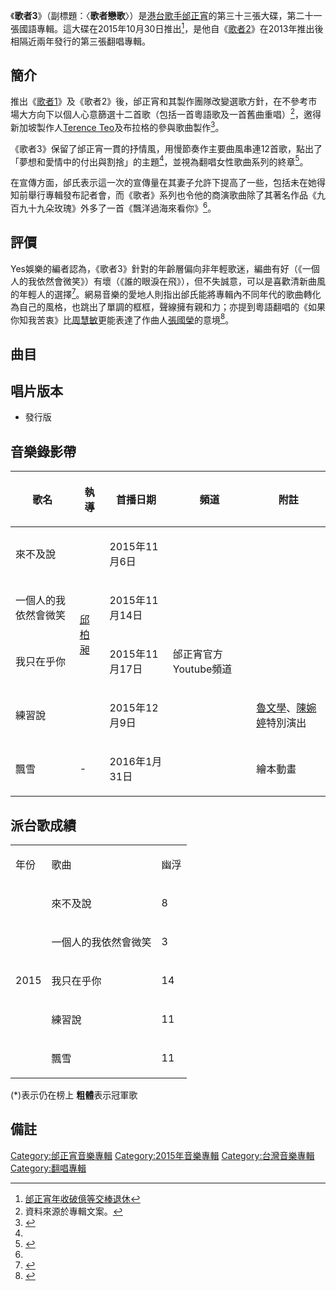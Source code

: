 {{Album infobox | <!-- See Wikipedia:WikiProject_Albums -->
|  Name        = 歌者3<br><small>歌者戀歌</small>
|  Type        = [[翻唱專輯|翻唱專輯]]
|  Artist      = [[邰正宵|邰正宵]]
|  Cover       = Samuel Tai Diva3.jpg
|  Released    = 2015年10月30日
|  Recorded    = 2015年
|  Genre       = [[國語流行音樂|國語流行音樂]]
|  Length      = 1:05:06
|  Label       = [[米樂士娛樂|米樂士娛樂]]<ref name=release>{{cite web |url=http://www.yesasia.com/global/%E6%AD%8C%E8%80%853-%E6%AD%8C%E8%80%85%E6%88%80%E6%AD%8C/1045981308-0-0-0-zh_TW/info.html |title=YESASIA : 歌者3 歌者戀歌  鐳射唱片 - 邰正宵, 米樂士娛樂 |work= |publisher=YESASIA |accessdate=2016-03-18 |archive-date=2016-04-09 |archive-url=https://web.archive.org/web/20160409085446/http://www.yesasia.com/global/%E6%AD%8C%E8%80%853-%E6%AD%8C%E8%80%85%E6%88%80%E6%AD%8C/1045981308-0-0-0-zh_TW/info.html |dead-url=no }}</ref>
|  Number      = 
|  Producer    = 見[[#曲目|曲目列表]]
|  Last album  = [[歌者2|歌者2]] <br />（2013年）
|  This album  = '''歌者3'''<br />（2015年）
|  Next album  = [[愛在當下_(專輯)|愛在當下]]<br />（2016年）
}}
《'''歌者3'''》（副標題：〈'''歌者戀歌'''〉）是[[香港|港]][[台灣|台]][[歌手|歌手]][[邰正宵|邰正宵]]的第三十三張大碟，第二十一張國語專輯。這大碟在2015年10月30日推出<ref>[https://www.chinatimes.com/newspapers/20151029000743-260112?chdtv 邰正宵年收破億等交棒退休]</ref>，是他自《[[歌者2|歌者2]]》在2013年推出後相隔近兩年發行的第三張翻唱專輯。

==簡介==
推出《[[歌者1|歌者1]]》及《歌者2》後，邰正宵和其製作團隊改變選歌方針，在不參考市場大方向下以個人心意篩選十二首歌（包括一首粵語歌及一首舊曲重唱）<ref>資料來源於專輯文案。</ref>，邀得新加坡製作人[[Terence_Teo|Terence Teo]]及布拉格的{{le|布拉格市愛樂樂團|The City of Prague Philharmonic Orchestra}}參與歌曲製作<ref name=sina>{{cite web |url=http://dailynews.sina.com/bg/ent/music/sinacn/20151102/19287004303.html |title=邰正宵新專輯《歌者3-歌者戀歌》首發 |work= |publisher=[[新浪網|新浪網]] |date=2015-11-13 |accessdate=2016-03-18 |archive-date=2015-11-06 |archive-url=https://web.archive.org/web/20151106144610/http://dailynews.sina.com/bg/ent/music/sinacn/20151102/19287004303.html |dead-url=no }}</ref>。

《歌者3》保留了邰正宵一貫的抒情風，用慢節奏作主要曲風串連12首歌，點出了「夢想和愛情中的付出與割捨」的主題<ref name=sina/>，並視為翻唱女性歌曲系列的終章<ref name=union>{{cite web |url=http://udn.com/news/story/7263/1313049-%E8%80%81%E5%A9%86%E5%A4%A7%E4%BA%BA%E6%89%B9%E5%87%86-%E9%82%B0%E6%AD%A3%E5%AE%B5%E3%80%8C%E6%AD%8C%E8%80%853%E3%80%8D%E9%AB%98%E8%AA%BF%E5%AE%A3%E5%82%B3 |title=老婆大人批准 邰正宵「歌者3」高調宣傳 |work= |publisher=[[聯合新聞|聯合新聞]] |date=2015-11-13 |accessdate=2016-03-18 |archive-date=2019-11-30 |archive-url=https://web.archive.org/web/20191130105822/https://udn.com/news/story/7263/1313049-%E8%80%81%E5%A9%86%E5%A4%A7%E4%BA%BA%E6%89%B9%E5%87%86-%E9%82%B0%E6%AD%A3%E5%AE%B5%E3%80%8C%E6%AD%8C%E8%80%853%E3%80%8D%E9%AB%98%E8%AA%BF%E5%AE%A3%E5%82%B3 |dead-url=no }}</ref>。

在宣傳方面，邰氏表示這一次的宣傳量在其妻子允許下提高了一些，包括未在她得知前舉行專輯發布記者會，而《歌者》系列也令他的商演歌曲除了其著名作品《九百九十九朵玫瑰》外多了一首《飄洋過海來看你》<ref name=union/>。

==評價==
Yes娛樂的編者認為，《歌者3》針對的年齡層偏向非年輕歌迷，編曲有好（《一個人的我依然會微笑》）有壞（《誰的眼淚在飛》），但不失誠意，可以是喜歡清新曲風的年輕人的選擇<ref>{{cite web |url=http://tw.twent.chinayes.com/Content/20151125/kkmlgl7q1np2.shtml |title=邰正宵《歌者3: 歌者戀歌》：年輕的人別聽老歌？ |work= |publisher=[[Yes娛樂|Yes娛樂]] |date=2015-11-25 |accessdate=2016-03-18 |deadurl=yes |archiveurl=https://web.archive.org/web/20160327024904/http://tw.twent.chinayes.com/Content/20151125/kkmlgl7q1np2.shtml |archivedate=2016-03-27 }}</ref>。網易音樂的愛地人則指出邰氏能將專輯內不同年代的歌曲轉化為自己的風格，也跳出了單調的框框，聲線擁有親和力；亦提到粵語翻唱的《如果你知我苦衷》比[[周慧敏|周慧敏]]更能表達了作曲人[[張國榮|張國榮]]的意境<ref>{{cite web |url=http://www.soomal.com/doc/20100006328.htm |title=歌者邰正宵——比女人還細膩 比歲月更動情 |work= |publisher=[[網易音樂|網易音樂]] |date=2015-12-30 |accessdate=2016-03-18 |archive-date=2016-03-29 |archive-url=https://web.archive.org/web/20160329001851/http://www.soomal.com/doc/20100006328.htm |dead-url=no }}</ref>。

==曲目==
{{Tracklist
| all_arranger = [[Terence_Teo|Terence Teo]]（除《愛太遠》為[[Derek_Chua|Derek Chua]]）
| all_producer = 邰正宵（總監製）、Terence Teo（音樂監製）

| extra_column = 原唱人

| title1 = 來不及說
| longnote1 = 原創新歌<br>第一主打<br>[[華視主頻|華視主頻]]《[[瑯琊榜_(電視劇)|瑯琊榜]]》片尾曲
| music1 = 邰正宵
| lyrics1 = 邰正宵
| length1 = 4:09

| title2 = 練習說
| longnote2 = 原創新歌<br>第四主打
| music2 = [[徐鳳玉|徐鳳玉]]
| lyrics2 = 徐鳳玉
| length2 = 4:02

| title3 = 從情人變成朋友
| longnote3 = 粵語版為《如果你知我苦衷》
| music3 = [[張國榮|張國榮]]
| lyrics3 = [[姚若龍|姚若龍]]
| extra3 = [[周慧敏|周慧敏]]
| length3 = 3:59

| title4 = 飄雪
| longnote4 = 第五主打<br>改編自[[中島美嘉|中島美嘉]]《[[雪花_(單曲)|雪花]]》<br>粵語版為[[泳兒|泳兒]]《花無雪》
| music4 = [[松本良喜|松本良喜]]
| lyrics4 = [[林海|林海]]
| extra4 = [[韓雪|韓雪]]
| length4 = 5:31

| title5 = 誰的眼淚在飛
| longnote5 = 粵語版為[[馮博娟|馮博娟]]《每當風起時》
| music5 = [[陳小霞|陳小霞]]
| lyrics5 = [[楊立德|楊立德]]
| extra5 = [[孟庭葦|孟庭葦]]
| length5 = 4:52

| title6 = 我只在乎你
| longnote6 = 第三主打<br>改編自鄧麗君《[[任時光從身邊流逝|任時光從身邊流逝]]》<br>粵語版為[[周影|周影]]《讓我愉快愛一次》
| music6 = [[三木剛|三木剛]]
| lyrics6 = [[慎芝|慎芝]]
| extra6 = [[鄧麗君|鄧麗君]]
| length6 = 4:08

| title7 = 寂寞在唱歌
| longnote7 = 改編自Michael Cretu的《Moonlight Flower》
| music7 = [[Dylan_W_Cross|Dylan W Cross]]<br>{{le|迈克尔·克里图|Michael Cretu|Michael Cretu}}
| lyrics7 = [[施人誠|施人誠]]
| extra7 = [[阿桑|阿桑]]
| length7 = 4:40

| title8 = 一個人的我依然會微笑
| longnote8 = 第二主打<br>改編自中島美雪《空と君のあいだにAlbum Ver.》<br>粵語版為[[許志安|許志安]]、[[梁漢文|梁漢文]]、[[海俊傑|海俊傑]]、[[張崇基|張崇基]]、[[張崇德|張崇德]]《朋友心》
| music8 = [[中島美雪|中島美雪]]
| lyrics8 = [[劉虞瑞|劉虞瑞]]
| extra8 = [[林佳儀|林佳儀]]
| length8 = 4:34

| title9 = 今生注定
| longnote9 = 改編自[[中山美穗|中山美穗]]《[[比世界上任何人|比世界上任何人]]》<br>粵語版為許志安《唯獨你是不可取替》
| music9 = [[織田哲郎|織田哲郎]]
| lyrics9  = [[何厚華|何厚華]]
| extra9 = [[王馨平|王馨平]]<br>[[高明駿|高明駿]]
| length9 = 4:36

| title10 = 愛太遠
| note10 = 
| longnote10 = 粵語版為[[鄭伊健|鄭伊健]]《從你眼中》
| music10 = [[李偲菘|李偲菘]]
| lyrics10 = [[莊靜文|莊靜文]]
| extra10 = [[王利綺|王利綺]]
| length10 = 4:51

}}
{{tracklist
| collapsed       = yes
| total_length = 1:05:06
| headline        = 附贈曲目：

| extra_column = 原唱人

| title11 = 如果你知我苦衷
| note11 = 粵語
| music11 = 張國榮
| lyrics11 = [[林夕|林夕]]
| extra11 = 周慧敏
| length11 = 3:55

| title12 = 千紙鶴
| note12 = 歌者版
| longnote12 = 舊曲重唱
| music12 = 邰正宵
| lyrics12 = 邰正宵<br>[[林利南|林利南]]<br>李安修
| length12 = 4:03

}}

==唱片版本==
*發行版

==音樂錄影帶==
{| class="wikitable"
! 歌名 !! 執導 !! 首播日期 !! 頻道 !! 附註
|-
| 來不及說 ||rowspan="4"| [[邱柏昶|邱柏昶]] ||2015年11月6日||rowspan="5"| 邰正宵官方Youtube頻道 || 
|-
| 一個人的我依然會微笑 ||2015年11月14日||
|-
| 我只在乎你 ||2015年11月17日||
|-
| 練習說 ||2015年12月9日||[[魯文學|魯文學]]、[[陳婉婷|陳婉婷]]特別演出
|-
| 飄雪 || - ||2016年1月31日|| 繪本動畫 
|}

==派台歌成績==
{| class="wikitable"
|- 
| 年份 || 歌曲 ||幽浮
|-
|rowspan="5"| 2015 || 來不及說 || 8 
|-
| 一個人的我依然會微笑 || 3
|-
| 我只在乎你 || 14
|-
| 練習說 || 11
|-
| 飄雪 || 11
|}

(*)表示仍在榜上
'''粗體'''表示冠軍歌

==備註 ==
<div class="references-small">
<references></references>
</div>

{{邰正宵}}

[[Category:邰正宵音樂專輯|Category:邰正宵音樂專輯]]
[[Category:2015年音樂專輯|Category:2015年音樂專輯]]
[[Category:台灣音樂專輯|Category:台灣音樂專輯]]
[[Category:翻唱專輯|Category:翻唱專輯]]